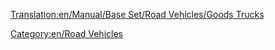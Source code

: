 [[Translation:en/Manual/Base Set/Road Vehicles/Goods Trucks]]

{{es/Vehículo de carretera|nombre    = Camión de mercancías Balogh
  |imagen    = Balogh_Goods_Truck.png
  |precio    = 8.774 € (4.387 £)
  |velocidad = 48 km/h (30 mph)
  |coste     = 842 € (421 £)
  |diseño    = 1936
  |duración  = 15
  |capacidad = 14 cajas de mercancías
}}
{{es/Vehículo de carretera|nombre    = Camión de mercancías Craighead
  |imagen    = Craighead_Goods_Truck.png
  |precio    = 10.6660 € (5.330 £)
  |velocidad = 88 km/h (55 mph)
  |coste     = 1.574 (787 £)
  |diseño    = 1974
  |duración  = 15
  |capacidad = 16 cajas de mercancías
}}
{{es/Vehículo de carretera|nombre    = Camión de mercancías Goss
  |imagen    = Goss_Goods_Truck.png
  |precio    = 11.480 € (5.740 £)
  |velocidad = 112 km/h (70 mph)
  |coste     = 2.250 € (1.125 £)
  |diseño    = 2005
  |duración  = 15
  |capacidad = 18 cajas de mercancías
}}

[[Category:en/Road Vehicles]]